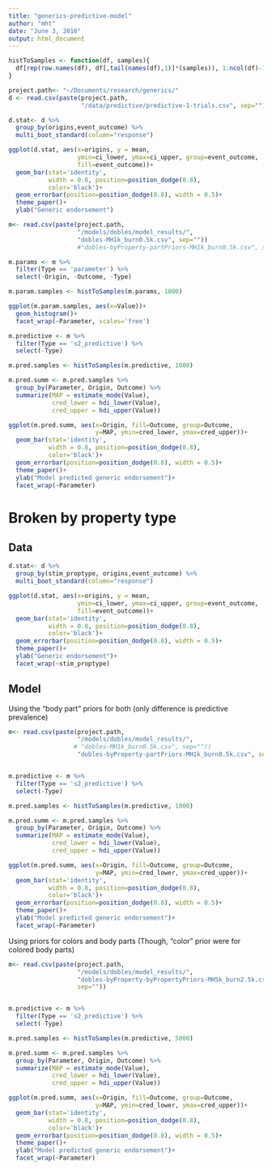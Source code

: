 ```yaml
---
title: "generics-predictive-model"
author: "mht"
date: "June 3, 2016"
output: html_document
---
```


```r
histToSamples <- function(df, samples){
  df[rep(row.names(df), df[,tail(names(df),1)]*(samples)), 1:ncol(df)-1]
}
```

```r
project.path<- "~/Documents/research/generics/"
d <- read.csv(paste(project.path, 
                    "/data/predictive/predictive-1-trials.csv", sep=""))

d.stat<- d %>%
  group_by(origins,event_outcome) %>%
  multi_boot_standard(column="response")

ggplot(d.stat, aes(x=origins, y = mean, 
                   ymin=ci_lower, ymax=ci_upper, group=event_outcome,
                   fill=event_outcome))+
  geom_bar(stat='identity', 
           width = 0.8, position=position_dodge(0.8), 
           color='black')+
  geom_errorbar(position=position_dodge(0.8), width = 0.5)+
  theme_paper()+
  ylab("Generic endorsement")
```


```r
m<- read.csv(paste(project.path,
                   "/models/dobles/model_results/", 
                   "dobles-MH1k_burn0.5k.csv", sep=""))
                   #"dobles-byProperty-partPriors-MH1k_burn0.5k.csv", sep=""))
```

```r
m.params <- m %>%
  filter(Type == 'parameter') %>%
  select(-Origin, -Outcome, -Type)

m.param.samples <- histToSamples(m.params, 1000)
```

```r
ggplot(m.param.samples, aes(x=Value))+
  geom_histogram()+
  facet_wrap(~Parameter, scales='free')
```


```r
m.predictive <- m %>%
  filter(Type == 's2_predictive') %>%
  select(-Type)

m.pred.samples <- histToSamples(m.predictive, 1000)
```


```r
m.pred.summ <- m.pred.samples %>%
  group_by(Parameter, Origin, Outcome) %>%
  summarize(MAP = estimate_mode(Value),
            cred_lower = hdi_lower(Value),
            cred_upper = hdi_upper(Value))

ggplot(m.pred.summ, aes(x=Origin, fill=Outcome, group=Outcome,
                        y=MAP, ymin=cred_lower, ymax=cred_upper))+
  geom_bar(stat='identity', 
           width = 0.8, position=position_dodge(0.8), 
           color='black')+
  geom_errorbar(position=position_dodge(0.8), width = 0.5)+
  theme_paper()+
  ylab("Model predicted generic endorsement")+
  facet_wrap(~Parameter)

```

# Broken by property type

## Data
```r
d.stat<- d %>%
  group_by(stim_proptype, origins,event_outcome) %>%
  multi_boot_standard(column="response")

ggplot(d.stat, aes(x=origins, y = mean, 
                   ymin=ci_lower, ymax=ci_upper, group=event_outcome,
                   fill=event_outcome))+
  geom_bar(stat='identity', 
           width = 0.8, position=position_dodge(0.8), 
           color='black')+
  geom_errorbar(position=position_dodge(0.8), width = 0.5)+
  theme_paper()+
  ylab("Generic endorsement")+
  facet_wrap(~stim_proptype)
```


## Model

Using the "body part" priors for both (only difference is predictive prevalence)

```r
m<- read.csv(paste(project.path,
                   "/models/dobles/model_results/", 
                  # "dobles-MH1k_burn0.5k.csv", sep=""))
                   "dobles-byProperty-partPriors-MH1k_burn0.5k.csv", sep=""))


m.predictive <- m %>%
  filter(Type == 's2_predictive') %>%
  select(-Type)

m.pred.samples <- histToSamples(m.predictive, 1000)

m.pred.summ <- m.pred.samples %>%
  group_by(Parameter, Origin, Outcome) %>%
  summarize(MAP = estimate_mode(Value),
            cred_lower = hdi_lower(Value),
            cred_upper = hdi_upper(Value))

ggplot(m.pred.summ, aes(x=Origin, fill=Outcome, group=Outcome,
                        y=MAP, ymin=cred_lower, ymax=cred_upper))+
  geom_bar(stat='identity', 
           width = 0.8, position=position_dodge(0.8), 
           color='black')+
  geom_errorbar(position=position_dodge(0.8), width = 0.5)+
  theme_paper()+
  ylab("Model predicted generic endorsement")+
  facet_wrap(~Parameter)
```


Using priors for colors and body parts 
(Though, "color" prior were for colored body parts)

```r
m<- read.csv(paste(project.path,
                   "/models/dobles/model_results/", 
                   "dobles-byProperty-byPropertyPriors-MH5k_burn2.5k.csv",
                   sep=""))


m.predictive <- m %>%
  filter(Type == 's2_predictive') %>%
  select(-Type)

m.pred.samples <- histToSamples(m.predictive, 5000)

m.pred.summ <- m.pred.samples %>%
  group_by(Parameter, Origin, Outcome) %>%
  summarize(MAP = estimate_mode(Value),
            cred_lower = hdi_lower(Value),
            cred_upper = hdi_upper(Value))

ggplot(m.pred.summ, aes(x=Origin, fill=Outcome, group=Outcome,
                        y=MAP, ymin=cred_lower, ymax=cred_upper))+
  geom_bar(stat='identity', 
           width = 0.8, position=position_dodge(0.8), 
           color='black')+
  geom_errorbar(position=position_dodge(0.8), width = 0.5)+
  theme_paper()+
  ylab("Model predicted generic endorsement")+
  facet_wrap(~Parameter)
```
